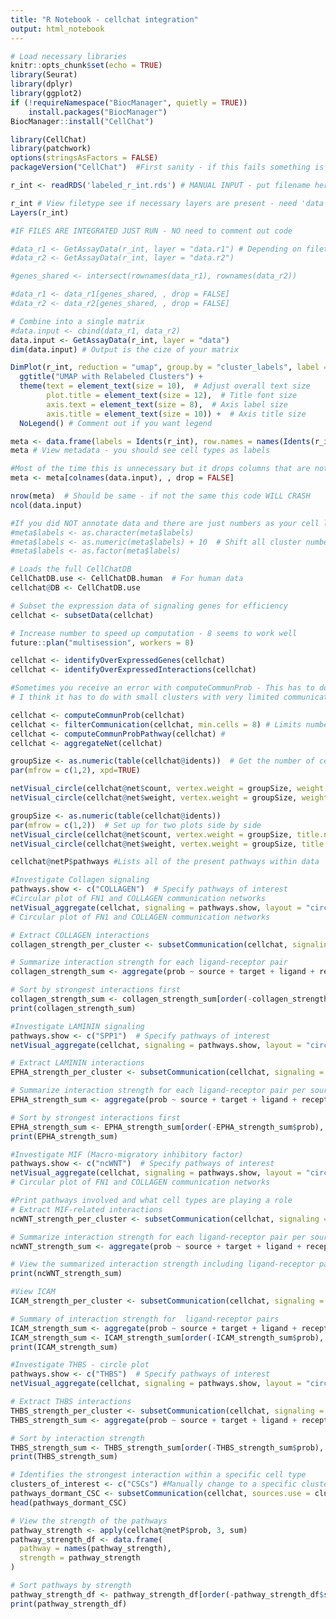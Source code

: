 ```yaml
---
title: "R Notebook - cellchat integration"
output: html_notebook
---
```



```r
# Load necessary libraries
knitr::opts_chunk$set(echo = TRUE)
library(Seurat)
library(dplyr)
library(ggplot2)
if (!requireNamespace("BiocManager", quietly = TRUE))
    install.packages("BiocManager")
BiocManager::install("CellChat")

```

```r
library(CellChat)
library(patchwork)
options(stringsAsFactors = FALSE)
packageVersion("CellChat")  #First sanity - if this fails something is wrong

```

```r
r_int <- readRDS('labeled_r_int.rds') # MANUAL INPUT - put filename here
```

```r
r_int # View filetype see if necessary layers are present - need 'data' to be present!
Layers(r_int)
```

```r
#IF FILES ARE INTEGRATED JUST RUN - NO need to comment out code

#data_r1 <- GetAssayData(r_int, layer = "data.r1") # Depending on filetype and if it is not fully integrated run this
#data_r2 <- GetAssayData(r_int, layer = "data.r2")

#genes_shared <- intersect(rownames(data_r1), rownames(data_r2))

#data_r1 <- data_r1[genes_shared, , drop = FALSE]
#data_r2 <- data_r2[genes_shared, , drop = FALSE]

# Combine into a single matrix
#data.input <- cbind(data_r1, data_r2)
data.input <- GetAssayData(r_int, layer = "data")
dim(data.input) # Output is the cize of your matrix
```

```r
DimPlot(r_int, reduction = "umap", group.by = "cluster_labels", label = TRUE, repel = TRUE) +
  ggtitle("UMAP with Relabeled Clusters") +
  theme(text = element_text(size = 10),  # Adjust overall text size
        plot.title = element_text(size = 12),  # Title font size
        axis.text = element_text(size = 8),  # Axis label size
        axis.title = element_text(size = 10)) +  # Axis title size
  NoLegend() # Comment out if you want legend
```

```r
meta <- data.frame(labels = Idents(r_int), row.names = names(Idents(r_int)))
meta # View metadata - you should see cell types as labels
```

```r
#Most of the time this is unnecessary but it drops columns that are not labeled 
meta <- meta[colnames(data.input), , drop = FALSE]
```

```r
nrow(meta)  # Should be same - if not the same this code WILL CRASH
ncol(data.input)
```
```r

#If you did NOT annotate data and there are just numbers as your cell labels - cell chat will NOT accept 0 as a label - this just adds 10 to labels
#meta$labels <- as.character(meta$labels)  
#meta$labels <- as.numeric(meta$labels) + 10  # Shift all cluster numbers by 10
#meta$labels <- as.factor(meta$labels)  
```

```r
# Loads the full CellChatDB
CellChatDB.use <- CellChatDB.human  # For human data
cellchat@DB <- CellChatDB.use

```

```r
# Subset the expression data of signaling genes for efficiency
cellchat <- subsetData(cellchat)  

# Increase number to speed up computation - 8 seems to work well
future::plan("multisession", workers = 8)  

cellchat <- identifyOverExpressedGenes(cellchat)
cellchat <- identifyOverExpressedInteractions(cellchat)
```

```r
#Sometimes you receive an error with computeCommunProb - This has to do with the data - I could not figure out a fix. If error occurs in this line, you might want to recluster
# I think it has to do with small clusters with very limited communication. 

cellchat <- computeCommunProb(cellchat)
cellchat <- filterCommunication(cellchat, min.cells = 8) # Limits number of cell cells in communication
cellchat <- computeCommunProbPathway(cellchat) #
cellchat <- aggregateNet(cellchat)

```

```r
groupSize <- as.numeric(table(cellchat@idents))  # Get the number of cells per group
par(mfrow = c(1,2), xpd=TRUE)

netVisual_circle(cellchat@net$count, vertex.weight = groupSize, weight.scale = T, label.edge= F, title.name = "Number of interactions") # Interactions between cell groups
netVisual_circle(cellchat@net$weight, vertex.weight = groupSize, weight.scale = T, label.edge= F, title.name = "Interaction strength") # Interaction strength between cell groups

```
```r
groupSize <- as.numeric(table(cellchat@idents))
par(mfrow = c(1,2))  # Set up for two plots side by side
netVisual_circle(cellchat@net$count, vertex.weight = groupSize, title.name = "Number of Interactions")
netVisual_circle(cellchat@net$weight, vertex.weight = groupSize, title.name = "Interaction Strength")
```
```r
cellchat@netP$pathways #Lists all of the present pathways within data
```

```r
#Investigate Collagen signaling
pathways.show <- c("COLLAGEN")  # Specify pathways of interest
#Circular plot of FN1 and COLLAGEN communication networks
netVisual_aggregate(cellchat, signaling = pathways.show, layout = "circle")
# Circular plot of FN1 and COLLAGEN communication networks
```

```r
# Extract COLLAGEN interactions
collagen_strength_per_cluster <- subsetCommunication(cellchat, signaling = "COLLAGEN")

# Summarize interaction strength for each ligand-receptor pair
collagen_strength_sum <- aggregate(prob ~ source + target + ligand + receptor, data = collagen_strength_per_cluster, sum)

# Sort by strongest interactions first
collagen_strength_sum <- collagen_strength_sum[order(-collagen_strength_sum$prob), ]
print(collagen_strength_sum)

```
```r
#Investigate LAMININ signaling
pathways.show <- c("SPP1")  # Specify pathways of interest
netVisual_aggregate(cellchat, signaling = pathways.show, layout = "circle")
```
```r
# Extract LAMININ interactions
EPHA_strength_per_cluster <- subsetCommunication(cellchat, signaling = "EPHA")

# Summarize interaction strength for each ligand-receptor pair per source-target cluster
EPHA_strength_sum <- aggregate(prob ~ source + target + ligand + receptor, data = EPHA_strength_per_cluster, sum)

# Sort by strongest interactions first
EPHA_strength_sum <- EPHA_strength_sum[order(-EPHA_strength_sum$prob), ]
print(EPHA_strength_sum)
```


```r
#Investigate MIF (Macro-migratory inhibitory factor)
pathways.show <- c("ncWNT")  # Specify pathways of interest
netVisual_aggregate(cellchat, signaling = pathways.show, layout = "circle")
# Circular plot of FN1 and COLLAGEN communication networks
```
```r
#Print pathways involved and what cell types are playing a role
# Extract MIF-related interactions
ncWNT_strength_per_cluster <- subsetCommunication(cellchat, signaling = "ncWNT")

# Summarize interaction strength for each ligand-receptor pair per source-target cluster
ncWNT_strength_sum <- aggregate(prob ~ source + target + ligand + receptor, data = ncWNT_strength_per_cluster, sum)

# View the summarized interaction strength including ligand-receptor pairs
print(ncWNT_strength_sum)
```

```r
#View ICAM 
ICAM_strength_per_cluster <- subsetCommunication(cellchat, signaling = "ICAM")

# Summary of interaction strength for  ligand-receptor pairs
ICAM_strength_sum <- aggregate(prob ~ source + target + ligand + receptor, data = ICAM_strength_per_cluster, sum)
ICAM_strength_sum <- ICAM_strength_sum[order(-ICAM_strength_sum$prob), ]
print(ICAM_strength_sum)
```
```r
#Investigate THBS - circle plot
pathways.show <- c("THBS")  # Specify pathways of interest
netVisual_aggregate(cellchat, signaling = pathways.show, layout = "circle")
```
```r
# Extract THBS interactions
THBS_strength_per_cluster <- subsetCommunication(cellchat, signaling = "THBS")
THBS_strength_sum <- aggregate(prob ~ source + target + ligand + receptor, data = THBS_strength_per_cluster, sum)

# Sort by interaction strength
THBS_strength_sum <- THBS_strength_sum[order(-THBS_strength_sum$prob), ]
print(THBS_strength_sum)
```

```r
# Identifies the strongest interaction within a specific cell type
clusters_of_interest <- c("CSCs") #Manually change to a specific cluster of interest
pathways_dormant_CSC <- subsetCommunication(cellchat, sources.use = clusters_of_interest)
head(pathways_dormant_CSC)

```

```r
# View the strength of the pathways 
pathway_strength <- apply(cellchat@netP$prob, 3, sum)
pathway_strength_df <- data.frame(
  pathway = names(pathway_strength),
  strength = pathway_strength
)

# Sort pathways by strength
pathway_strength_df <- pathway_strength_df[order(-pathway_strength_df$strength), ]
print(pathway_strength_df)

```

